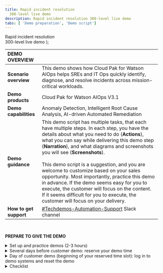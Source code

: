 ```yaml
---
title: Rapid incident resolution
  300-level live demo
description: Rapid incident resolution 300-level live demo
tabs: [ 'Demo preparation', 'Demo script']
---
```


  <span>
    Rapid incident resolution <br/> 300-level live demo
  </span> );

<span id="top"></span>

| DEMO OVERVIEW | |
| :---         | :--- |
| **Scenario overview** | This demo shows how Cloud Pak for Watson AIOps helps SREs and IT Ops quickly identify, diagnose, and resolve incidents across mission-critical workloads. |
| **Demo products** | Cloud Pak for Watson AIOps V3.1 |
| **Demo capabilities** | Anomaly Detection, Intelligent Root Cause Analysis, AI-driven Automated Remediation |
| **Demo guidance** | This demo script has multiple tasks, that each have multiple steps. In each step, you have the details about what you need to do (**Actions**), what you can say while delivering this demo step (**Narration**), and what diagrams and screenshots you will see (**Screenshots**). <br/><br/> This demo script is a suggestion, and you are welcome to customize based on your sales opportunity. Most importantly, practice this demo in advance. If the demo seems easy for you to execute, the customer will focus on the content. If it seems difficult for you to execute, the customer will focus on your delivery. |
| **How to get support** | <a href="https://ibm.enterprise.slack.com/app_redirect?channel=techdemos-automation-support" target="_blank" rel="noreferrer">#Techdemos-Automation-Support</a> Slack channel |

<br/>

**PREPARE TO GIVE THE DEMO**

<details>

<summary>Set up and practice demos (2-3 hours)</summary>
<br/>

Without a number, you will need to complete these steps:<br/><br/>1. Register for access to <a href="https://cmc.coc-ibm.com/registration" target="_blank" rel="noreferrer">Center of Competency</a> (CoC).<br/><br/>2. Once you get an email confirming your access credentials, go to CoC's <a href="https://cmc.coc-ibm.com/aiops" target="_blank" rel="noreferrer">Cloud Pak for Watson AIOps cluster page</a>.<br/><br/>3. On the cluster page, you will see several clusters. You will be using the **Sabine** cluster. **IMPORTANT**: Watson AIOps is NOT currently multi-tenant. Therefore, only ONE USER can use the environment at a time. Otherwise, you risk overwriting/undoing other users’ demos. **You must reserve your timeslot**! The reservations are NOT self-enforcing, meaning it’s up to everyone to adhere to only using the demo during the time you’ve reserved and ensuring you finish up prior to the next person’s time slot.<br/><br/>4.	Reserve the cluster for a self-enablement session, following the steps below:<br/><br/>a. Go to the <a href="https://cmc.coc-ibm.com/calendar/sabine" target="_blank" rel="noreferrer">reservations calendar</a>.<br/>b. Make sure your reservation will not interfere with other reservations. Choosing the weekly calendar view at the top right makes it easy to see the duration of reservations, or you can click on reservations to see details.<br/>c. Reserve your timeslot and ensure you have sufficient time to set up, practice, and clean up. Reserve one or two hours, and choose self-enablement in the reservation pop-up. You don’t need any opportunity or revenue details to use the cluster for self-enablement.<br/><br/>5. In the <a href="https://cmc.coc-ibm.com/cluster/sabine" target="_blank" rel="noreferrer">Sabine cluster details</a>, go through the list of systems and test that you can log in to each of them with the provided credentials.<br/><br/>a. For logging into the IBM Automation Hub, use OpenShift as the authentication method.<br/>b. The Slack channel you will use is called #sabine-qotd-reactive.<br/><br/>6. Practice the demo using the demo script in the next tab.

<br/>

**[Go to top](#top)**

</details>

<details>

<summary>Several days before customer demo: reserve your demo time</summary>
<br/>

Follow these steps:<br/><br/>1. Go to the <a href="https://cmc.coc-ibm.com/calendar/sabine" target="_blank" rel="noreferrer">reservations calendar</a> and make your reservation.<br/><br/>2. You will need a bit of time to set up prior to giving the demo (e.g., resetting the demo environment). For a customer demo, you will probably need at least two hours. You will need to reset the demo environment 15-20 minutes before your demo starts. Doing it any earlier may result in incorrect data.<br/><br/>3. To reserve your time slot, click on the day you want, and fill in the details in the pop-up menu. Make sure to fill in opportunity number, revenue, etc.

<br/>

**[Go to top](#top)**

</details>

<details>

<summary>Day of customer demo (beginning of your reserved time slot): log in to demo systems and reset the demo</summary>
<br/>

1. Open and log in to the systems listed in the <a href="https://cmc.coc-ibm.com/cluster/sabine" target="_blank" rel="noreferrer">Sabine cluster details</a>. **Note**: you will not need Grafana, OCP Console, or OCP/OKD Cluster for this demo.<br/><br/>2. It may be helpful to put your browser tabs in the order you’ll use them in the demo:<br/><br/>a. Instana<br/>b. Prometheus<br/>c. ELK<br/>d. Netcool<br/>e. Anomaly generator<br/>f. Slack<br/>g. Automation hub<br/><br/>3. You must reset the environment exactly 15-20 minutes before the demo starts. Reset the demo environment by going to Netcool -> Automation -> Runbooks, and click **Run** on the **Reset Demo** runbook. Click **Start Runbook**. Click **Run** on each automation step, and ensure it is successful. This process takes a minute or two to complete. <br/><br/>4. Check that the #sabine-qotd-reactive Slack channel is cleared (no story/incident showing).<br/><br/>5.	You’re ready to begin your demo! Go to the <a href="https://ibm-garage-tsa.github.io/platinum-demos/300-watson-aiops-rapid-incident-resolution/demo-script/">demo script</a>.<br/><br/>6. When you’re done with your demo, run the **Reset Demo** runbook again to reset it for the next person.

<br/>

**[Go to top](#top)**

</details>

<details>

<summary>Checklist</summary>

<br/>

▢ Have you registered with the CoC? You have have the CMC credentials. <br/>
▢ Have you reserved the Sabine Demo system - SABINE? <br/>
▢ Were you able to log into all the various systems? <br/>
▢ Were you able to run the Reset Demo Runbook successfully?<br/>
▢ Were you able to validate RESET so the AI Manager shows **No Stories** <br/>
▢ AI Manager: all nodes in Topology View show **➔ All Green** <br/>
▢ NO Alerts are firing. Prometheus should be **➔ All Green** <br/>
▢ Incoming Integrations - Ensure ELK and Kafka Integrations **➔ Set to ON** <br/>
▢ Outbound Integrations - Ensure Slack Test Connection **➔ Test Succeeded** <br/>
▢ Ensure QotD Golden Signals in Instana show normal behaviour <br/>

<br/>

(You can download and print a PDF of this checklist <a href="./checklist-aiops-300.pdf" target="_blank" rel="noreferrer">here</a>.)

<br/>

</details>
